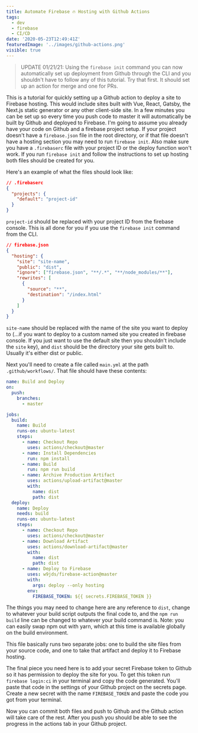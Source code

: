 ```yaml
---
title: Automate Firebase 🔥 Hosting with Github Actions
tags:
  - dev
  - firebase
  - CI/CD
date: '2020-05-23T12:49:41Z'
featuredImage: '../images/github-actions.png'
visible: true
---
```


> UPDATE 01/21/21: Using the `firebase init` command you can now automatically
> set up deployment from Github through the CLI and you shouldn't have to follow
> any of this tutorial. Try that first. It should set up an action for merge and
> one for PRs.

This is a tutorial for quickly setting up a Github action to deploy a site to
Firebase hosting. This would include sites built with Vue, React, Gatsby, the
Next.js static generator or any other client-side site. In a few minutes you can
be set up so every time you push code to master it will automatically be built
by Github and deployed to Firebase. I'm going to assume you already have your
code on Github and a firebase project setup. If your project doesn't have a
`firebase.json` file in the root directory, or if that file doesn't have a
hosting section you may need to run `firebase init`. Also make sure you have a
`.firebaserc` file with your project ID or the deploy function won't work. If
you run `firebase init` and follow the instructions to set up hosting both files
should be created for you.

Here's an example of what the files should look like:

```json
// .firebaserc
{
  "projects": {
    "default": "project-id"
  }
}
```

`project-id` should be replaced with your project ID from the firebase console.
This is all done for you if you use the `firebase init` command from the CLI.

```json
// firebase.json
{
  "hosting": {
    "site": "site-name",
    "public": "dist",
    "ignore": ["firebase.json", "**/.*", "**/node_modules/**"],
    "rewrites": [
      {
        "source": "**",
        "destination": "/index.html"
      }
    ]
  }
}
```

`site-name` should be replaced with the name of the site you want to deploy to
(...if you want to deploy to a custom named site you created in firebase
console. If you just want to use the default site then you shouldn't include the
`site` key), and `dist` should be the directory your site gets built to. Usually
it's either dist or public.

Next you'll need to create a file called `main.yml` at the path
`.github/workflows/`. That file should have these contents:

```yml
name: Build and Deploy
on:
  push:
    branches:
      - master

jobs:
  build:
    name: Build
    runs-on: ubuntu-latest
    steps:
      - name: Checkout Repo
        uses: actions/checkout@master
      - name: Install Dependencies
        run: npm install
      - name: Build
        run: npm run build
      - name: Archive Production Artifact
        uses: actions/upload-artifact@master
        with:
          name: dist
          path: dist
  deploy:
    name: Deploy
    needs: build
    runs-on: ubuntu-latest
    steps:
      - name: Checkout Repo
        uses: actions/checkout@master
      - name: Download Artifact
        uses: actions/download-artifact@master
        with:
          name: dist
          path: dist
      - name: Deploy to Firebase
        uses: w9jds/firebase-action@master
        with:
          args: deploy --only hosting
        env:
          FIREBASE_TOKEN: ${{ secrets.FIREBASE_TOKEN }}
```

The things you may need to change here are any reference to `dist`, change to
whatever your build script outputs the final code to, and the `npm run build`
line can be changed to whatever your build command is. Note: you can easily swap
npm out with yarn, which at this time is available globally on the build
environment.

This file basically runs two separate jobs: one to build the site files from
your source code, and one to take that artifact and deploy it to Firebase
hosting.

The final piece you need here is to add your secret Firebase token to Github so
it has permission to deploy the site for you. To get this token run
`firebase login:ci` in your terminal and copy the code generated. You'll paste
that code in the settings of your Github project on the secrets page. Create a
new secret with the name `FIREBASE_TOKEN` and paste the code you got from your
terminal.

Now you can commit both files and push to Github and the Github action will take
care of the rest. After you push you should be able to see the progress in the
actions tab in your Github project.
